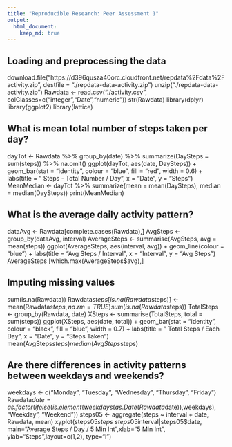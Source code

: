 ```yaml
---
title: "Reproducible Research: Peer Assessment 1"
output: 
  html_document:
    keep_md: true
---
```



## Loading and preprocessing the data

download.file("https://d396qusza40orc.cloudfront.net/repdata%2Fdata%2Factivity.zip", destfile = "./repdata-data-activity.zip")
unzip("./repdata-data-activity.zip")
Rawdata <- read.csv("./activity.csv", colClasses=c("integer","Date","numeric"))
str(Rawdata)
library(dplyr)
library(ggplot2)
library(lattice)

## What is mean total number of steps taken per day?

dayTot <- Rawdata %>% 
  group_by(date) %>% 
  summarize(DaySteps = sum(steps)) %>% 
  na.omit()
ggplot(dayTot, aes(date, DaySteps)) + geom_bar(stat = "identity", colour = "blue", fill = "red", width = 0.6)  + labs(title = " Steps - Total Number / Day", x = "Date", y = "Steps")
MeanMedian <- dayTot %>% summarize(mean   = mean(DaySteps), median = median(DaySteps))
print(MeanMedian)

## What is the average daily activity pattern?

dataAvg <- Rawdata[complete.cases(Rawdata),]
AvgSteps <- group_by(dataAvg, interval)
AverageSteps <- summarise(AvgSteps, avg = mean(steps))
ggplot(AverageSteps, aes(interval, avg)) + geom_line(colour = "blue")  + labs(title = "Avg Steps / Interval", x = "Interval", y = "Avg Steps")
AverageSteps [which.max(AverageSteps$avg),]

## Imputing missing values

sum(is.na(Rawdata))
Rawdata$steps[is.na(Rawdata$steps)] <- mean(Rawdata$steps, na.rm = TRUE)
sum(is.na(Rawdata$steps))
TotalSteps <- group_by(Rawdata, date)
XSteps <- summarise(TotalSteps, total = sum(steps))
ggplot(XSteps, aes(date, total)) + geom_bar(stat = "identity", colour = "black", fill = "blue", width = 0.7)  + labs(title = " Total Steps / Each Day", x = "Date", y = "Steps Taken")
mean(AvgSteps$steps)
median(AvgSteps$steps)

## Are there differences in activity patterns between weekdays and weekends?

weekdays <- c("Monday", "Tuesday", "Wednesday", "Thursday", "Friday")
Rawdata$date = as.factor(ifelse(is.element(weekdays(as.Date(Rawdata$date)),weekdays), "Weekday", "Weekend"))
steps05 <- aggregate(steps ~ interval + date, Rawdata, mean)
xyplot(steps05$steps ~ steps05$interval|steps05$date, main="Average Steps / Day / 5 Min Int",xlab="5 Min Int", ylab="Steps",layout=c(1,2), type="l")
